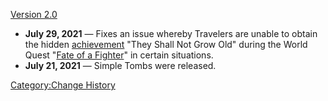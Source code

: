 [[Version 2.0]]
*'''July 29, 2021''' &mdash; Fixes an issue whereby Travelers are unable to obtain the hidden [[achievement]] "They Shall Not Grow Old" during the World Quest "[[Fate of a Fighter]]" in certain situations.
*'''July 21, 2021''' &mdash; Simple Tombs were released.
<noinclude>[[Category:Change History]]</noinclude>